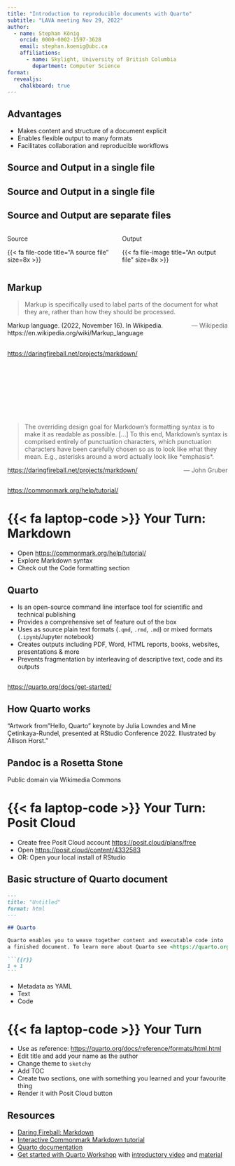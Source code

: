 ```yaml
---
title: "Introduction to reproducible documents with Quarto"
subtitle: "LAVA meeting Nov 29, 2022"
author:
  - name: Stephan König
    orcid: 0000-0002-1597-3628
    email: stephan.koenig@ubc.ca
    affiliations:
      - name: Skylight, University of British Columbia
        department: Computer Science
format:
  revealjs:
    chalkboard: true
---
```


## Advantages

-   Makes content and structure of a document explicit
-   Enables flexible output to many formats
-   Facilitates collaboration and reproducible workflows

## Source and Output in a single file {background-image="images/source_is_output_1.png" background-size="70%" aria-label="Open Word document with text reading \"The source and output are the same.\""}

## Source and Output in a single file {background-image="images/source_is_output_2.png" background-size="70%" aria-label="Open Word document with text reading \"The source and output are the same. Strictly speaking, we cannot see the source.\""}

## Source and Output are separate files

::: columns
::: {.column width="50%"}
Source

{{< fa file-code title="A source file" size=8x >}}
:::

::: {.column width="50%"}
Output

{{< fa file-image title="An output file" size=8x >}}
:::
:::

## Markup

> Markup is specifically used to label parts of the document for what they are, rather than how they should be processed.
>
> [--- Wikipedia]{style="float:right"}

::: footer
Markup language.
(2022, November 16).
In Wikipedia.
https://en.wikipedia.org/wiki/Markup_language
:::

##  {#markdown .centered data-menu-title="Markdown" background-iframe="https://daringfireball.net/projects/markdown/" background-interactive="true"}

::: footer
<https://daringfireball.net/projects/markdown/>
:::

##  {#markdown-quote .centered data-menu-title="Markdown quote" background-iframe="https://daringfireball.net/projects/markdown/" auto-animate="true" background-opacity="0.1"}

::: {style="margin-top: 150px"}
> The overriding design goal for Markdown's formatting syntax is to make it as readable as possible.
> \[...\] To this end, Markdown's syntax is comprised entirely of punctuation characters, which punctuation characters have been carefully chosen so as to look like what they mean.
> E.g., asterisks around a word actually look like \*emphasis\*.
>
> [--- John Gruber]{style="float:right"}
:::

::: footer
<https://daringfireball.net/projects/markdown/>
:::

##  {#markdown-tutorial data-menu-title="Markdow tutorial" background-iframe="https://commonmark.org/help/tutorial/" background-interactive="true"}

::: footer
<https://commonmark.org/help/tutorial/>
:::

# {{< fa laptop-code >}} Your Turn: Markdown {background-color="#447099"}

-   Open <https://commonmark.org/help/tutorial/>
-   Explore Markdown syntax
-   Check out the Code formatting section

## Quarto

-   Is an open-source command line interface tool for scientific and technical publishing
-   Provides a comprehensive set of feature out of the box
-   Uses as source plain text formats (`.qmd`, `.rmd`, `.md`) or mixed formats (`.ipynb`/Jupyter notebook)
-   Creates outputs including PDF, Word, HTML reports, books, websites, presentations & more
-   Prevents fragmentation by interleaving of descriptive text, code and its outputs

##  {#quarto-tools .centered data-menu-title="Quarto tools" background-iframe="https://quarto.org/docs/get-started/"}

::: footer
<https://quarto.org/docs/get-started/>
:::

## How Quarto works {background-image="https://cdn.myportfolio.com/45214904-6a61-4e23-98d6-b140f8654a40/b5217f2a-f129-4bf9-90dc-c5b9783d0ea8_rw_3840.png?h=a41d29d8ce363dbc153f3bcc1abe085a" background-size="contain" aria-label="A schematic representing rendering of Quarto documents from .qmd, to knitr or jupyter, to plain text markdown, then converted by pandoc into any number of output types including html, PDF, or Word document."}

::: footer
"Artwork from"Hello, Quarto" keynote by Julia Lowndes and Mine Çetinkaya-Rundel, presented at RStudio Conference 2022. Illustrated by Allison Horst."
:::

## Pandoc is a Rosetta Stone {background-image="https://upload.wikimedia.org/wikipedia/commons/c/ca/Rosetta_Stone_BW.jpeg" background-size="35%"}

::: footer
Public domain via Wikimedia Commons
:::

# {{< fa laptop-code >}} Your Turn: Posit Cloud {background-color="#447099"}

-   Create free Posit Cloud account <https://posit.cloud/plans/free>
-   Open <https://posit.cloud/content/4332583>
-   OR: Open your local install of RStudio

## Basic structure of Quarto document

```` .markdown
---
title: "Untitled"
format: html
---

## Quarto

Quarto enables you to weave together content and executable code into
a finished document. To learn more about Quarto see <https://quarto.org>.

```{{r}}
1 + 1
```
````

-   Metadata as YAML
-   Text
-   Code

# {{< fa laptop-code >}} Your Turn {background-color="#447099"}

-   Use as reference: <https://quarto.org/docs/reference/formats/html.html>
-   Edit title and add your name as the author
-   Change theme to `sketchy`
-   Add TOC
-   Create two sections, one with something you learned and your favourite thing
-   Render it with Posit Cloud button

## Resources

-   [Daring Fireball: Markdown](https://daringfireball.net/projects/markdown/)
-   [Interactive Commonmark Markdown tutorial](https://commonmark.org/help/tutorial/)
-   [Quarto documentation](https://quarto.org/)
-   [Get started with Quarto Workshop](https://rstudio-conf-2022.github.io/get-started-quarto/) with [introductory video](https://www.youtube.com/watch?v=yvi5uXQMvu4) and [material](https://github.com/jthomasmock/quarto-workshop)
